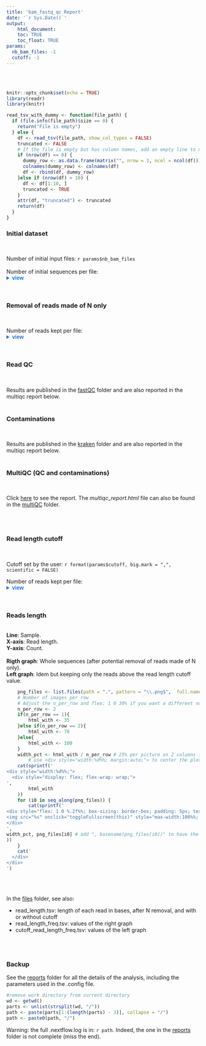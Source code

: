 ```yaml
---
title: 'bam_fastq_qc Report'
date: '`r Sys.Date()`'
output:
    html_document:
    toc: TRUE
    toc_float: TRUE
params:
  nb_bam_files: -1
  cutoff: -1
---
```


\n\n<br /><br />\n\n




[comment]: <> (The following script is used to be able to zoom on images)

<script>
  function toggleFullscreen(img) {
    if (img.classList.contains('fullscreen')) {
      img.classList.remove('fullscreen');
    } else {
      document.querySelectorAll('.fullscreen').forEach(el => el.classList.remove('fullscreen'));
      img.classList.add('fullscreen');
    }
  }
</script>
<head>
    <meta charset="UTF-8">
    <meta name="viewport" content="width=device-width, initial-scale=1.0">
    <title>Images cliquables</title>
    <style>
        .image-container {
            display: flex;
            justify-content: space-around;
            gap: 10px;
        }
        .image-container img {
            width: 33%;
            cursor: pointer;
            transition: transform 0.3s ease;
        }
        .fullscreen {
            position: fixed;
            top: 0;
            left: 0;
            width: 100vw !important;
            height: 100vh !important;
            object-fit: contain;
            background: rgba(0, 0, 0, 0.9);
            z-index: 1000;
            transform: scale(1);
        }
    </style>
</head>

[comment]: <> (End of script to zoom on images)

[comment]: <> (The following script is meant to display the tsvs in a readable way)

```r
knitr::opts_chunk$set(echo = TRUE)
library(readr)
library(knitr)

read_tsv_with_dummy <- function(file_path) {
  if (file.info(file_path)$size == 0) {
    return("File is empty")
  } else {
    df <- read_tsv(file_path, show_col_types = FALSE)
    truncated <- FALSE
    # If the file is empty but has column names, add an empty line to make the column names readable
    if (nrow(df) == 0) {
      dummy_row <- as.data.frame(matrix("", nrow = 1, ncol = ncol(df)))
      colnames(dummy_row) <- colnames(df)
      df <- rbind(df, dummy_row)
    }else if (nrow(df) > 10) {
      df <- df[1:10, ]
      truncated <- TRUE
    }
    attr(df, "truncated") <- truncated
    return(df)
  }
}
```

<style>
details.inline {display:inline-block;}
</style>

[comment]: <> (End tsv display)



### Initial dataset
<br>

Number of initial input files: ```r params$nb_bam_files```
<br><br>
Number of initial sequences per file:
<br><details class="inline"><summary style="color: #1a73e8; font-family: Arial, sans-serif; font-size: 1em; font-weight: bold;">view</summary>
<span style="color:green">*ini_read_nb.tsv file in the [files](./files) folder*</span>
```r
df <- read_tsv_with_dummy("ini_read_nb.tsv")
df[[2]] <- format(df[[2]], big.mark = ",", scientific = FALSE)
if (is.data.frame(df) && attr(df, "truncated")) {
  cat("\n**(Note: Table truncated to 10 rows. Full file available in the [files](./files) folder.)**\n\n")
}
knitr::kable(df, format = "markdown", row.names = FALSE)
```
</details>
<br>

### Removal of reads made of N only
<br>

Number of reads kept per file:
<br><details class="inline"><summary style="color: #1a73e8; font-family: Arial, sans-serif; font-size: 1em; font-weight: bold;">view</summary>
<span style="color:green">*n_remove_read_nb.tsv file in the [files](./files) folder*</span>
```r
df <- read_tsv_with_dummy("n_remove_read_nb.tsv")
df[[2]] <- format(df[[2]], big.mark = ",", scientific = FALSE)
if (is.data.frame(df) && attr(df, "truncated")) {
  cat("\n**(Note: Table truncated to 10 rows. Full file available in the [files](./files) folder.)**\n\n")
}
knitr::kable(df, format = "markdown", row.names = FALSE)
```
</details>
<br>

### Read QC
<br>

Results are published in the [fastQC](./fastQC) folder and are also reported in the multiqc report below.
<br /><br />

### Contaminations
<br>

Results are published in the [kraken](./kraken) folder and are also reported in the multiqc report below.
<br /><br />

### MultiQC (QC and contaminations)
<br>

Click [here](./multiQC/multiqc_report.html) to see the report.
The *multiqc_report.html* file can also be found in the [multiQC](./multiQC) folder.

<br /><br />

### Read length cutoff
<br>

Cutoff set by the user: ```r format(params$cutoff, big.mark = ",", scientific = FALSE)```

Number of reads kept per file:
<br><details class="inline"><summary style="color: #1a73e8; font-family: Arial, sans-serif; font-size: 1em; font-weight: bold;">view</summary>
<span style="color:green">*cutoff_read_nb.tsv file in the [files](./files) folder*</span>
```r
df <- read_tsv_with_dummy("cutoff_read_nb.tsv")
df[[2]] <- format(df[[2]], big.mark = ",", scientific = FALSE)
if (is.data.frame(df) && attr(df, "truncated")) {
  cat("\n**(Note: Table truncated to 10 rows. Full file available in the [files](./files) folder.)**\n\n")
}
knitr::kable(df, format = "markdown", row.names = FALSE)
```
</details>
<br>

### Reads length
<br><b>Line</b>: Sample.
<br><b>X-axis</b>: Read length.
<br><b>Y-axis</b>: Count.
<br><br><b>Rigth graph</b>: Whole sequences (after potential removal of reads made of N only).
<br><b>Left graph</b>: Idem but keeping only the reads above the read length cutoff value.
<br>

```r
    png_files <- list.files(path = ".", pattern = "\\.png$",  full.names = TRUE)
    # Number of images per row
    # Adjust the n_per_row and flex: 1 0 30% if you want a different number per row (e.g., for 4 per row, use 25%).
    n_per_row <- 2
    if(n_per_row == 1){
        html_with <- 35
    }else if(n_per_row == 2){
        html_with <- 70
    }else{
        html_with <- 100
    }
    width_pct <- html_with / n_per_row # 25% per picture on 2 columns if 50 used for the width of the html window
        # use <div style="width:%d%%; margin:auto;"> to center the plots. Otherwise, on the left
    cat(sprintf('
<div style="width:%d%%;">
  <div style="display: flex; flex-wrap: wrap;">
', 
        html_with
    ))
    for (i0 in seq_along(png_files)) {
        cat(sprintf('
<div style="flex: 1 0 %.2f%%; box-sizing: border-box; padding: 5px; text-align: center;">
<img src="%s" onclick="toggleFullscreen(this)" style="max-width:100%%; height:auto;">
</div>
', 
width_pct, png_files[i0] # add ", basename(png_files[i0])" to have the name of the file below each plot, as well as <small>%s</small> before </div>
))
    }
    cat('
  </div>
</div>
')
```
<br><br>

In the [files](./files) folder, see also:<br /><ul><li>read_length.tsv: length of each read in bases, after N removal, and with or without cutoff<br /></li><li>read_length_freq.tsv: values of the right graph<br /></li><li>cutoff_read_length_freq.tsv: values of the left graph<br></ul>
<br><br>


###  Backup


See the [reports](./reports) folder for all the details of the analysis, including the parameters used in the .config file.
```r
#remove work directory from current directory
wd <- getwd()
parts <- unlist(strsplit(wd, "/"))
path <- paste(parts[1:(length(parts) - 3)], collapse = "/")
path <- paste0(path, "/")
```
Warning: the full .nextflow.log is in: ```r path```. Indeed, the one in the [reports](./reports) folder is not complete (miss the end).


<br /><br />

<style>
  #TOC { max-width: 200px !important;}
  /* .tocify-item { font-size: 100% !important; } */
</style>

<style> 
  body .container, body .container-fluid { max-width: 90% !important; width: 100% !important; margin: 0 auto;  } 
</style>

<style>
  .toc-content.col-xs-12.col-sm-8.col-md-9 { margin-left: 10px !important; padding-left: 0 !important; } 
</style>

<style> /* Force a fixated width, float left and add space on the right */ .col-xs-12.col-sm-4.col-md-3 { width: 250px !important; float: left; margin-right: 20px; /* reduce interior margin */ padding: 5px; } </style>

